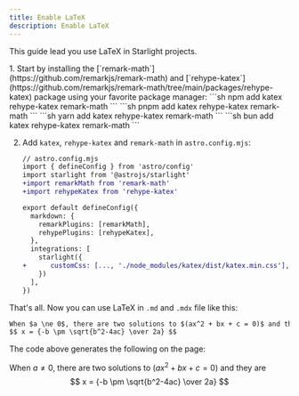 ```yaml
---
title: Enable LaTeX
description: Enable LaTeX
---
```



This guide lead you use LaTeX in Starlight projects.

<Steps>
1.  Start by installing the [`remark-math`](https://github.com/remarkjs/remark-math) and [`rehype-katex`](https://github.com/remarkjs/remark-math/tree/main/packages/rehype-katex) package using your favorite package manager:
    <Tabs>
      <TabItem label="npm">
        ```sh
        npm add katex rehype-katex remark-math
        ```
      </TabItem>
      <TabItem label="pnpm">
        ```sh
        pnpm add katex rehype-katex remark-math
        ```
      </TabItem>
      <TabItem label="Yarn">
        ```sh
        yarn add katex rehype-katex remark-math
        ```
      </TabItem>
      <TabItem label="Bun">
        ```sh
        bun add katex rehype-katex remark-math
        ```
      </TabItem>
    </Tabs>

2.  Add `katex`, `rehype-katex` and `remark-math` in `astro.config.mjs`:

    ```diff js
    // astro.config.mjs
    import { defineConfig } from 'astro/config'
    import starlight from '@astrojs/starlight'
    +import remarkMath from 'remark-math'
    +import rehypeKatex from 'rehype-katex'

    export default defineConfig({
      markdown: {
        remarkPlugins: [remarkMath],
        rehypePlugins: [rehypeKatex],
      },
      integrations: [
        starlight({
    +      customCss: [..., './node_modules/katex/dist/katex.min.css'],
        })
      ],
    })
    ```
</Steps>

That's all. Now you can use LaTeX in `.md` and `.mdx` file like this:

```md
When $a \ne 0$, there are two solutions to $(ax^2 + bx + c = 0)$ and they are
$$ x = {-b \pm \sqrt{b^2-4ac} \over 2a} $$
```

The code above generates the following on the page:

When $a \ne 0$, there are two solutions to $(ax^2 + bx + c = 0)$ and they are
$$ x = {-b \pm \sqrt{b^2-4ac} \over 2a} $$